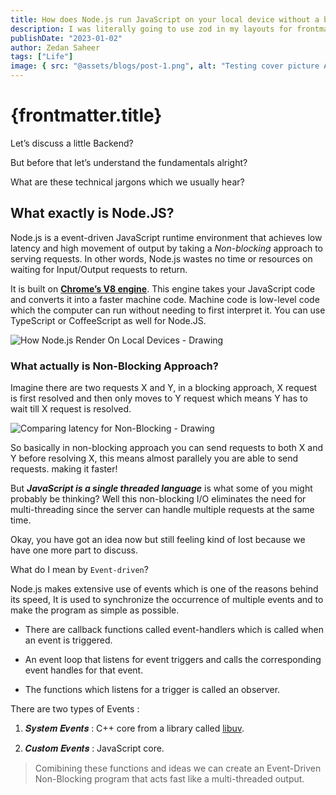 ```yaml
---
title: How does Node.js run JavaScript on your local device without a browser?
description: I was literally going to use zod in my layouts for frontmatter schema validation and now that exact thing is integrated within astro.
publishDate: "2023-01-02"
author: Zedan Saheer
tags: ["Life"]
image: { src: "@assets/blogs/post-1.png", alt: "Testing cover picture ALT tag" }
---
```


# {frontmatter.title}

Let’s discuss a little Backend?

But before that let’s understand the fundamentals alright?

What are these technical jargons which we usually hear?

## What exactly is Node.JS?

Node.js is a event-driven JavaScript runtime environment that achieves low latency and high movement of output by taking a _Non-blocking_ approach to serving requests. In other words, Node.js wastes no time or resources on waiting for Input/Output requests to return.

It is built on [**Chrome’s V8 engine**](https://v8.dev/). This engine takes your JavaScript code and converts it into a faster machine code. Machine code is low-level code which the computer can run without needing to first interpret it. You can use TypeScript or CoffeeScript as well for Node.JS.

![How Node.js Render On Local Devices - Drawing](@assets/blogs/post-1.00a.png)

### What actually is Non-Blocking Approach?

Imagine there are two requests X and Y, in a blocking approach, X request is first resolved and then only moves to Y request which means Y has to wait till X request is resolved.

![Comparing latency for Non-Blocking - Drawing](@assets/blogs/post-1.00b.png)

So basically in non-blocking approach you can send requests to both X and Y before resolving X, this means almost parallely you are able to send requests. making it faster!

But **_JavaScript is a single threaded language_** is what some of you might probably be thinking? Well this non-blocking I/O eliminates the need for multi-threading since the server can handle multiple requests at the same time.

Okay, you have got an idea now but still feeling kind of lost because we have one more part to discuss.

What do I mean by `Event-driven`?

Node.js makes extensive use of events which is one of the reasons behind its speed, It is used to synchronize the occurrence of multiple events and to make the program as simple as possible.

- There are callback functions called event-handlers which is called when an event is triggered.

- An event loop that listens for event triggers and calls the corresponding event handles for that event.

- The functions which listens for a trigger is called an observer.

There are two types of Events :

1. 𝑺𝒚𝒔𝒕𝒆𝒎 𝑬𝒗𝒆𝒏𝒕𝒔 : C++ core from a library called [libuv](https://docs.libuv.org/en/v1.x/).

2. 𝑪𝒖𝒔𝒕𝒐𝒎 𝑬𝒗𝒆𝒏𝒕𝒔 : JavaScript core.

> Comibining these functions and ideas we can create an Event-Driven Non-Blocking program that acts fast like a multi-threaded output.
